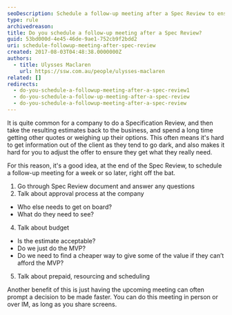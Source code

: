 ```yaml
---
seoDescription: Schedule a follow-up meeting after a Spec Review to ensure timely decision-making and address client questions, budget concerns, and approval processes.
type: rule
archivedreason:
title: Do you schedule a follow-up meeting after a Spec Review?
guid: 53bd000d-4e45-46de-9ae1-752cb9f2bdd2
uri: schedule-followup-meeting-after-spec-review
created: 2017-08-03T04:48:38.0000000Z
authors:
  - title: Ulysses Maclaren
    url: https://ssw.com.au/people/ulysses-maclaren
related: []
redirects:
  - do-you-schedule-a-followup-meeting-after-a-spec-review1
  - do-you-schedule-a-follow-up-meeting-after-a-spec-review
  - do-you-schedule-a-followup-meeting-after-a-spec-review
---
```


It is quite common for a company to do a Specification Review, and then take the resulting estimates back to the business, and spend a long time getting other quotes or weighing up their options.
This often means it's hard to get information out of the client as they tend to go dark, and also makes it hard for you to adjust the offer to ensure they get what they really need.

For this reason, it's a good idea, at the end of the Spec Review, to schedule a follow-up meeting for a week or so later, right off the bat.

1. Go through Spec Review document and answer any questions
2. Talk about approval process at the company

- Who else needs to get on board?
- What do they need to see?

4. Talk about budget

- Is the estimate acceptable?
- Do we just do the MVP?
- Do we need to find a cheaper way to give some of the value if they can’t afford the MVP?

5. Talk about prepaid, resourcing and scheduling

Another benefit of this is just having the upcoming meeting can often prompt a decision to be made faster. You can do this meeting in person or over IM, as long as you share screens.